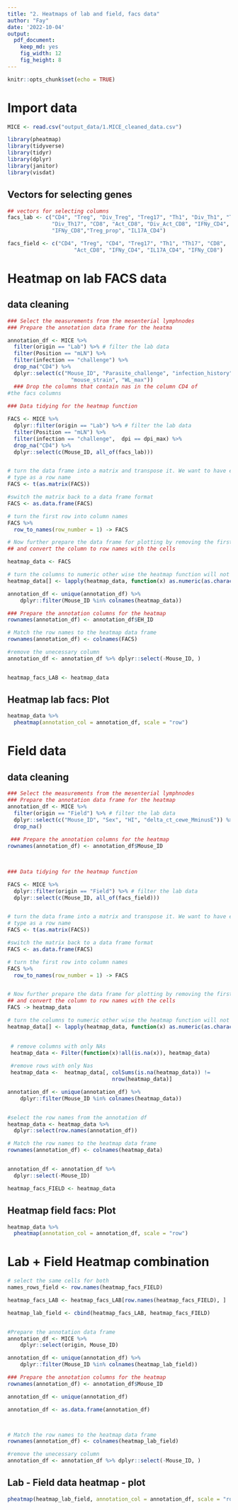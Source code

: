 ```yaml
---
title: "2. Heatmaps of lab and field, facs data"
author: "Fay"
date: '2022-10-04'
output:
  pdf_document: 
    keep_md: yes
    fig_width: 12
    fig_height: 8
---
```


```r
knitr::opts_chunk$set(echo = TRUE)
```

# Import data
```r
MICE <- read.csv("output_data/1.MICE_cleaned_data.csv")
```


```r
library(pheatmap)
library(tidyverse)
library(tidyr)
library(dplyr)
library(janitor)
library(visdat)
```


## Vectors for selecting genes
```r
## vectors for selecting columns
facs_lab <- c("CD4", "Treg", "Div_Treg", "Treg17", "Th1", "Div_Th1", "Th17", 
              "Div_Th17", "CD8", "Act_CD8", "Div_Act_CD8", "IFNy_CD4", 
              "IFNy_CD8","Treg_prop", "IL17A_CD4") 

facs_field <- c("CD4", "Treg", "CD4", "Treg17", "Th1", "Th17", "CD8",
                     "Act_CD8", "IFNy_CD4", "IL17A_CD4", "IFNy_CD8")
```


# Heatmap on lab FACS data
## data cleaning


```r

### Select the measurements from the mesenterial lymphnodes
### Prepare the annotation data frame for the heatma

annotation_df <- MICE %>% 
  filter(origin == "Lab") %>% # filter the lab data 
  filter(Position == "mLN") %>%
  filter(infection == "challenge") %>%
  drop_na("CD4") %>%
  dplyr::select(c("Mouse_ID", "Parasite_challenge", "infection_history",
                    "mouse_strain", "WL_max")) 
  ### Drop the columns that contain nas in the column CD4 of 
#the facs columns
  
### Data tidying for the heatmap function

FACS <- MICE %>% 
  dplyr::filter(origin == "Lab") %>% # filter the lab data 
  filter(Position == "mLN") %>%
  filter(infection == "challenge",  dpi == dpi_max) %>%
  drop_na("CD4") %>%
  dplyr::select(c(Mouse_ID, all_of(facs_lab)))


# turn the data frame into a matrix and transpose it. We want to have each cell 
# type as a row name 
FACS <- t(as.matrix(FACS))

#switch the matrix back to a data frame format
FACS <- as.data.frame(FACS)

# turn the first row into column names
FACS %>%
  row_to_names(row_number = 1) -> FACS

# Now further prepare the data frame for plotting by removing the first row
## and convert the column to row names with the cells 

heatmap_data <- FACS

# turn the columns to numeric other wise the heatmap function will not work
heatmap_data[] <- lapply(heatmap_data, function(x) as.numeric(as.character(x)))

annotation_df <- unique(annotation_df) %>%
    dplyr::filter(Mouse_ID %in% colnames(heatmap_data))

### Prepare the annotation columns for the heatmap
rownames(annotation_df) <- annotation_df$EH_ID

# Match the row names to the heatmap data frame
rownames(annotation_df) <- colnames(FACS)

#remove the unecessary column
annotation_df <- annotation_df %>% dplyr::select(-Mouse_ID, )


heatmap_facs_LAB <- heatmap_data
```


## Heatmap lab facs: Plot

```r
heatmap_data %>% 
  pheatmap(annotation_col = annotation_df, scale = "row")
```

# Field data


## data cleaning


```r

### Select the measurements from the mesenterial lymphnodes
### Prepare the annotation data frame for the heatmap
annotation_df <- MICE %>% 
  filter(origin == "Field") %>% # filter the lab data 
  dplyr::select(c("Mouse_ID", "Sex", "HI", "delta_ct_cewe_MminusE")) %>%
  drop_na()
  
 ### Prepare the annotation columns for the heatmap
rownames(annotation_df) <- annotation_df$Mouse_ID


  
### Data tidying for the heatmap function

FACS <- MICE %>% 
  dplyr::filter(origin == "Field") %>% # filter the lab data 
  dplyr::select(c(Mouse_ID, all_of(facs_field)))


# turn the data frame into a matrix and transpose it. We want to have each cell 
# type as a row name 
FACS <- t(as.matrix(FACS))

#switch the matrix back to a data frame format
FACS <- as.data.frame(FACS)

# turn the first row into column names
FACS %>%
  row_to_names(row_number = 1) -> FACS


# Now further prepare the data frame for plotting by removing the first row
## and convert the column to row names with the cells 
FACS -> heatmap_data

# turn the columns to numeric other wise the heatmap function will not work
heatmap_data[] <- lapply(heatmap_data, function(x) as.numeric(as.character(x)))

 
 # remove columns with only NAs 
 heatmap_data <- Filter(function(x)!all(is.na(x)), heatmap_data) 
 
 #remove rows with only Nas
 heatmap_data <-  heatmap_data[, colSums(is.na(heatmap_data)) != 
                                 nrow(heatmap_data)]

annotation_df <- unique(annotation_df) %>%
    dplyr::filter(Mouse_ID %in% colnames(heatmap_data))


#select the row names from the annotation df
heatmap_data <- heatmap_data %>%
  dplyr::select(row.names(annotation_df))

# Match the row names to the heatmap data frame
rownames(annotation_df) <- colnames(heatmap_data)


annotation_df <- annotation_df %>%
  dplyr::select(-Mouse_ID)

heatmap_facs_FIELD <- heatmap_data
```

## Heatmap field facs: Plot

```r
heatmap_data %>% 
  pheatmap(annotation_col = annotation_df, scale = "row")
```
# Lab + Field Heatmap combination

```r
# select the same cells for both
names_rows_field <- row.names(heatmap_facs_FIELD)

heatmap_facs_LAB <- heatmap_facs_LAB[row.names(heatmap_facs_FIELD), ]

heatmap_lab_field <- cbind(heatmap_facs_LAB, heatmap_facs_FIELD)


#Prepare the annotation data frame
annotation_df <- MICE %>%
    dplyr::select(origin, Mouse_ID)  

annotation_df <- unique(annotation_df) %>%
    dplyr::filter(Mouse_ID %in% colnames(heatmap_lab_field))

### Prepare the annotation columns for the heatmap
rownames(annotation_df) <- annotation_df$Mouse_ID

annotation_df <- unique(annotation_df) 

annotation_df <- as.data.frame(annotation_df)



# Match the row names to the heatmap data frame
rownames(annotation_df) <- colnames(heatmap_lab_field)

#remove the unecessary column
annotation_df <- annotation_df %>% dplyr::select(-Mouse_ID, )

```
## Lab - Field data heatmap - plot


```r
pheatmap(heatmap_lab_field, annotation_col = annotation_df, scale = "row")
```
